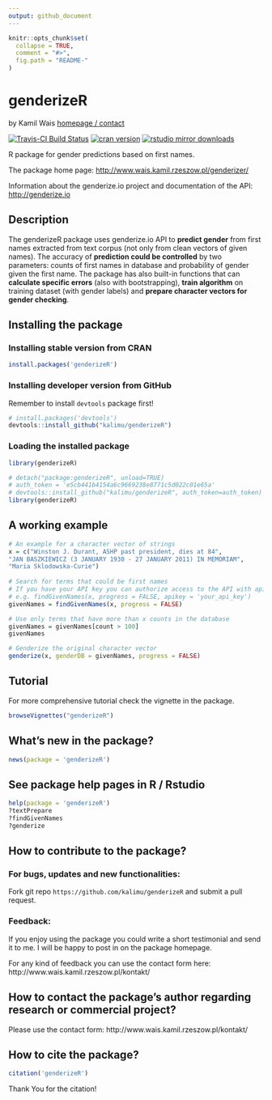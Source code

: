 ```yaml
---
output: github_document
---
```


<!-- README.md is generated from README.Rmd. Please edit that file -->

```r
knitr::opts_chunk$set(
  collapse = TRUE,
  comment = "#>",
  fig.path = "README-"
)
```

 
genderizeR
==========
by Kamil Wais [homepage / contact](http://www.wais.kamil.rzeszow.pl)

[![Travis-CI Build Status](https://travis-ci.org/kalimu/genderizeR.png?branch=master)](https://travis-ci.org/kalimu/genderizeR)
[![cran version](http://www.r-pkg.org/badges/version/genderizeR)](https://cran.r-project.org/package=genderizeR)
 [![rstudio mirror downloads](http://cranlogs.r-pkg.org/badges/genderizeR?)](https://github.com/metacran/cranlogs.app)


R package for gender predictions based on first names. 

The package home page:
[http://www.wais.kamil.rzeszow.pl/genderizer/](http://www.wais.kamil.rzeszow.pl/genderizer/)

Information about the genderize.io project and documentation of the API: 
[http://genderize.io](http://genderize.io)


## Description

The genderizeR package uses genderize.io API to __predict gender__ from first names extracted from text corpus (not only from clean vectors of given names). The accuracy of __prediction could be controlled__ by two parameters: counts of first names in database and probability of gender given the first name. The package has also built-in functions that can __calculate specific errors__ (also with bootstrapping), __train algorithm__ on training dataset (with gender labels) and __prepare character vectors for gender checking__.  


## Installing the package

### Installing stable version from CRAN

```r
install.packages('genderizeR')
```

### Installing developer version from GitHub

Remember to install `devtools` package first!

```r
# install.packages('devtools')
devtools::install_github("kalimu/genderizeR")
```

### Loading the installed package

```r
library(genderizeR)
```

```r
# detach("package:genderizeR", unload=TRUE)
# auth_token = 'e5cb441b4154a6c9669238e8771c5d022c01e65a'
# devtools::install_github("kalimu/genderizeR", auth_token=auth_token)
library(genderizeR)
```

## A working example

```r
# An example for a character vector of strings
x = c("Winston J. Durant, ASHP past president, dies at 84",
"JAN BASZKIEWICZ (3 JANUARY 1930 - 27 JANUARY 2011) IN MEMORIAM",
"Maria Sklodowska-Curie")
 
# Search for terms that could be first names
# If you have your API key you can authorize access to the API with apikey argument
# e.g. findGivenNames(x, progress = FALSE, apikey = 'your_api_key')
givenNames = findGivenNames(x, progress = FALSE)

# Use only terms that have more than x counts in the database
givenNames = givenNames[count > 100]
givenNames

# Genderize the original character vector
genderize(x, genderDB = givenNames, progress = FALSE)

```
## Tutorial

For more comprehensive tutorial check the vignette in the package.

```r
browseVignettes("genderizeR")
```

## What's new in the package?

```r
news(package = 'genderizeR')
```

## See package help pages in R / Rstudio

```r
help(package = 'genderizeR')
?textPrepare
?findGivenNames
?genderize
```


## How to contribute to the package?

### For bugs, updates and new functionalities:

Fork git repo `https://github.com/kalimu/genderizeR` and submit a pull request.

### Feedback:

If you enjoy using the package you could write a short testimonial 
and send it to me. I will be happy to post in on the package homepage.

For any kind of feedback you can use the contact form here: http://www.wais.kamil.rzeszow.pl/kontakt/

## How to contact the package's author regarding research or commercial project?

Please use the contact form: http://www.wais.kamil.rzeszow.pl/kontakt/

## How to cite the package?

```r
citation('genderizeR')
```

Thank You for the citation!
